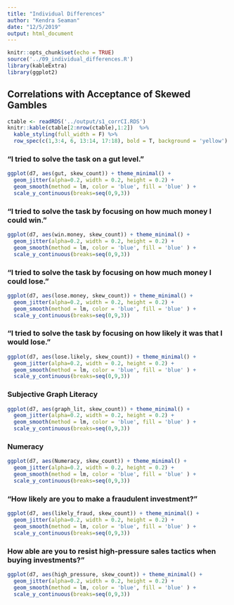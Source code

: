 ```yaml
---
title: "Individual Differences"
author: "Kendra Seaman"
date: "12/5/2019"
output: html_document
---
```


```r
knitr::opts_chunk$set(echo = TRUE)
source('../09_individual_differences.R')
library(kableExtra)
library(ggplot2)
```

## Correlations with Acceptance of Skewed Gambles

```r
ctable <- readRDS('../output/s1_corrCI.RDS')
knitr::kable(ctable[2:nrow(ctable),1:2])  %>% 
  kable_styling(full_width = F) %>%
  row_spec(c(1,3:4, 6, 13:14, 17:18), bold = T, background = 'yellow')
```

### "I tried to solve the task on a gut level."
```r
ggplot(d7, aes(gut, skew_count)) + theme_minimal() +
  geom_jitter(alpha=0.2, width = 0.2, height = 0.2) +
  geom_smooth(method = lm, color = 'blue', fill = 'blue' ) + 
  scale_y_continuous(breaks=seq(0,9,3))
```

### "I tried to solve the task by focusing on how much money I could win."
```r
ggplot(d7, aes(win.money, skew_count)) + theme_minimal() +
  geom_jitter(alpha=0.2, width = 0.2, height = 0.2) +
  geom_smooth(method = lm, color = 'blue', fill = 'blue' ) + 
  scale_y_continuous(breaks=seq(0,9,3))
```

### "I tried to solve the task by focusing on how much money I could lose."
```r
ggplot(d7, aes(lose.money, skew_count)) + theme_minimal() +
  geom_jitter(alpha=0.2, width = 0.2, height = 0.2) +
  geom_smooth(method = lm, color = 'blue', fill = 'blue' ) + 
  scale_y_continuous(breaks=seq(0,9,3))
```

### "I tried to solve the task by focusing on how likely it was that I would lose."
```r
ggplot(d7, aes(lose.likely, skew_count)) + theme_minimal() +
  geom_jitter(alpha=0.2, width = 0.2, height = 0.2) +
  geom_smooth(method = lm, color = 'blue', fill = 'blue' ) + 
  scale_y_continuous(breaks=seq(0,9,3))
```

### Subjective Graph Literacy
```r
ggplot(d7, aes(graph_lit, skew_count)) + theme_minimal() +
  geom_jitter(alpha=0.2, width = 0.2, height = 0.2) +
  geom_smooth(method = lm, color = 'blue', fill = 'blue' ) + 
  scale_y_continuous(breaks=seq(0,9,3))
```

### Numeracy
```r
ggplot(d7, aes(Numeracy, skew_count)) + theme_minimal() +
  geom_jitter(alpha=0.2, width = 0.2, height = 0.2) +
  geom_smooth(method = lm, color = 'blue', fill = 'blue' ) + 
  scale_y_continuous(breaks=seq(0,9,3))
```

### "How likely are you to make a fraudulent investment?"
```r
ggplot(d7, aes(likely_fraud, skew_count)) + theme_minimal() +
  geom_jitter(alpha=0.2, width = 0.2, height = 0.2) +
  geom_smooth(method = lm, color = 'blue', fill = 'blue' ) + 
  scale_y_continuous(breaks=seq(0,9,3))
```

### How able are you to resist high-pressure sales tactics when buying investments?"
```r
ggplot(d7, aes(high_pressure, skew_count)) + theme_minimal() +
  geom_jitter(alpha=0.2, width = 0.2, height = 0.2) +
  geom_smooth(method = lm, color = 'blue', fill = 'blue' ) + 
  scale_y_continuous(breaks=seq(0,9,3))
```